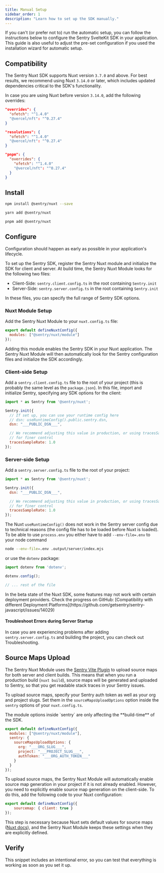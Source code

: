 ```yaml
---
title: Manual Setup
sidebar_order: 1
description: "Learn how to set up the SDK manually."
---
```


If you can't (or prefer not to) run the <PlatformLink to="/#install">automatic setup</PlatformLink>, you can follow the instructions below to configure the Sentry SvelteKit SDK in your application. This guide is also useful to adjust the pre-set configuration if you used the installation wizard for automatic setup.

## Compatibility

The Sentry Nuxt SDK supports Nuxt version `3.7.0` and above. For best results, we recommend
using Nuxt `3.14.0` or later, which includes updated dependencies critical to the SDK's functionality.

In case you are using Nuxt before version `3.14.0`, add the following overrides:

```json {tabTitle:npm} {filename:package.json}
"overrides": {
  "ofetch": "^1.4.0"
  "@vercel/nft": "^0.27.4"
}
```

```json {tabTitle:yarn} {filename:package.json}
"resolutions": {
  "ofetch": "^1.4.0"
  "@vercel/nft": "^0.27.4"
}
```

```json {tabTitle:pnpm} {filename:package.json}
"pnpm": {
  "overrides": {
    "ofetch": "^1.4.0"
    "@vercel/nft": "^0.27.4"
  }
}
```

## Install

```bash {tabTitle:npm}
npm install @sentry/nuxt --save
```

```bash {tabTitle:yarn}
yarn add @sentry/nuxt
```

```bash {tabTitle:pnpm}
pnpm add @sentry/nuxt
```

## Configure

Configuration should happen as early as possible in your application's lifecycle.

To set up the Sentry SDK, register the Sentry Nuxt module and initialize the SDK for client and server. At build time, the Sentry Nuxt Module looks for the following two files:

- Client-Side: `sentry.client.config.ts` in the root containing `Sentry.init`
- Server-Side: `sentry.server.config.ts` in the root containing `Sentry.init`

In these files, you can specify the full range of <PlatformLink to="/configuration/options">Sentry SDK options</PlatformLink>.


### Nuxt Module Setup

Add the Sentry Nuxt Module to your `nuxt.config.ts` file:

```javascript {filename:nuxt.config.ts}
export default defineNuxtConfig({
  modules: ["@sentry/nuxt/module"]
});
```

Adding this module enables the Sentry SDK in your Nuxt application. The Sentry Nuxt Module will then automatically look for the Sentry configuration files and initialize the SDK accordingly.

### Client-side Setup

Add a `sentry.client.config.ts` file to the root of your project (this is probably the same level as the `package.json`). In this file, import and initialize Sentry, specifying any SDK options for the client:

```javascript {filename:sentry.client.config.ts}
import * as Sentry from '@sentry/nuxt';

Sentry.init({
  // If set up, you can use your runtime config here
  // dsn: useRuntimeConfig().public.sentry.dsn,
  dsn: "___PUBLIC_DSN___",

  // We recommend adjusting this value in production, or using tracesSampler
  // for finer control
  tracesSampleRate: 1.0
});
```

### Server-side Setup

Add a `sentry.server.config.ts` file to the root of your project:

```javascript {filename:sentry.server.config.ts}
import * as Sentry from '@sentry/nuxt';

Sentry.init({
  dsn: "___PUBLIC_DSN___",

  // We recommend adjusting this value in production, or using tracesSampler
  // for finer control
  tracesSampleRate: 1.0
});
```

The Nuxt `useRuntimeConfig()` does not work in the Sentry server config due to technical reasons (the config file has to
be loaded before Nuxt is loaded). To be able to use `process.env` you either have to add `--env-file=.env` to your node command

```bash {tabTitle: node}
node --env-file=.env .output/server/index.mjs
```

or use the `dotenv` package:

```javascript {tabTitle: Server Config} {filename:sentry.server.config.ts} {1,3}
import dotenv from 'dotenv';

dotenv.config();

// ... rest of the file
```

<Alert level="warning">
  In the beta state of the Nuxt SDK, some features may not work with certain deployment providers. Check the progress on GitHub: [Compatibility with different Deployment Platforms](https://github.com/getsentry/sentry-javascript/issues/14029)
</Alert>

#### Troubleshoot Errors during Server Startup

In case you are experiencing problems after adding `sentry.server.config.ts` and building the project, you can check out <PlatformLink to="/troubleshooting">Troubleshooting</PlatformLink>.

## Source Maps Upload

The Sentry Nuxt Module uses the [Sentry Vite Plugin](https://www.npmjs.com/package/@sentry/vite-plugin) to upload source maps for both server and client builds.
This means that when you run a production build (`nuxt build`), source maps will be generated and uploaded to Sentry, so that you get readable stack traces in your Sentry issues.

To upload source maps, specify your Sentry auth token as well as your org and project slugs. Set them in the `sourceMapsUploadOptions` option
inside the `sentry` options of your `nuxt.config.ts`.

<Alert level="info">
  The module options inside `sentry` are only affecting the **build-time** of the SDK.
</Alert>

<OrgAuthTokenNote />

```javascript {filename:nuxt.config.ts} {3-9}
export default defineNuxtConfig({
  modules: ["@sentry/nuxt/module"],
  sentry: {
    sourceMapsUploadOptions: {
      org: "___ORG_SLUG___",
      project: "___PROJECT_SLUG___",
      authToken: "___ORG_AUTH_TOKEN___"
    }
  }
});
```

To upload source maps, the Sentry Nuxt Module will automatically enable source map generation in your project if it is not already enabled.
However, you need to explicitly enable source map generation on the client-side. To do this, add the following code to your Nuxt configuration:

```javascript {filename:nuxt.config.ts} {2}
export default defineNuxtConfig({
    sourcemap: { client: true }
});
```

This step is necessary because Nuxt sets default values for source maps ([Nuxt docs](https://nuxt.com/docs/api/nuxt-config#sourcemap)), and the Sentry Nuxt Module keeps these settings when they are explicitly defined.

## Verify

This snippet includes an intentional error, so you can test that everything is working as soon as you set it up.

<PlatformContent includePath="getting-started-verify" />
